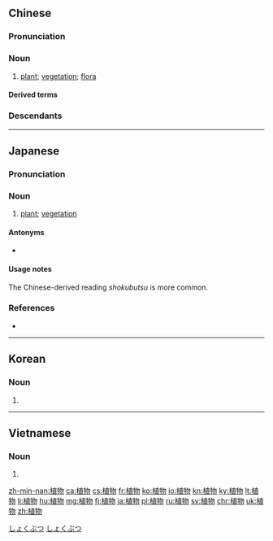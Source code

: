 ==Chinese==
{{zh-forms}}
{{wikipedia|lang=zh}}

===Pronunciation===
{{zh-pron
|m=zhíwù,tl=y
|ma=y
|c=zik6 mat6
|h=pfs=chhṳ̍t-vu̍t
|md=sĭk-ŭk
|mn=si̍t-bu̍t
|w=5zeq veq
|mc=y
|oc=y
|cat=n
}}

===Noun===
{{zh-noun}}

# [[plant]]; [[vegetation]]; [[flora]] {{zh-mw|m:棵|c:樖}}

====Derived terms====
{{zh-der|被子植物|裸子植物|綠色植物|植物病理學|植物人|植物學|植物油|植物園}}

===Descendants===
{{CJKV||しょくぶつ|식물|thực vật}}

{{zh-cat|Plants}}

----

==Japanese==
{{ja-kanjitab|うえ|もの|yomi=k}}
{{ja-kanjitab|しょく|ぶつ|yomi=o}}

===Pronunciation===
{{ja-pron|しょくぶつ|acc=2|acc_ref=NHK|y=ko}}

===Noun===
{{ja-noun|しょくぶつ|うえもの|hhira=うゑもの}}

# [[plant]]; [[vegetation]]

====Antonyms====
* {{l|ja|動物|tr=dōbutsu||[[animal]]}}

====Usage notes====
The Chinese-derived reading ''shokubutsu'' is more common.

===References===
<references/>
* {{R:OxfordJapanese}}

[[Category:Japanese basic words|しょくぶつ]]
[[Category:ja:Plants|しょくぶつ]]

----

==Korean==
{{ko-hanjatab}}

===Noun===
{{ko-noun|rv=|hangeul=식물}}

# {{hanja form of|식물|[[plants]], [[vegetation]]}}

----

==Vietnamese==
{{vi-hantutab}}

===Noun===
{{vi-hantu}}

# {{han tu form of|thực vật|[[plants]], [[vegetation]]}}

[[zh-min-nan:植物]]
[[ca:植物]]
[[cs:植物]]
[[fr:植物]]
[[ko:植物]]
[[io:植物]]
[[kn:植物]]
[[ky:植物]]
[[lt:植物]]
[[li:植物]]
[[hu:植物]]
[[mg:植物]]
[[fj:植物]]
[[ja:植物]]
[[pl:植物]]
[[ru:植物]]
[[sv:植物]]
[[chr:植物]]
[[uk:植物]]
[[zh:植物]]